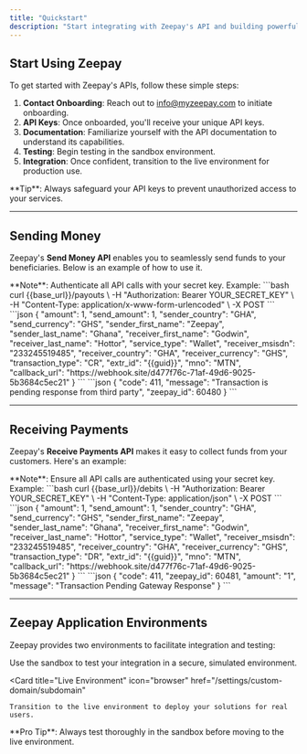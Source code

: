 ```yaml
---
title: "Quickstart"
description: "Start integrating with Zeepay's API and building powerful solutions effortlessly."
---
```


## Start Using Zeepay

To get started with Zeepay's APIs, follow these simple steps:

1. **Contact Onboarding**: Reach out to [info@myzeepay.com](mailto:info@myzeepay.com) to initiate onboarding.
2. **API Keys**: Once onboarded, you'll receive your unique API keys.
3. **Documentation**: Familiarize yourself with the API documentation to understand its capabilities.
4. **Testing**: Begin testing in the sandbox environment.
5. **Integration**: Once confident, transition to the live environment for production use.

<Tip>
  **Tip**: Always safeguard your API keys to prevent unauthorized access to your
  services.
</Tip>

---

## Sending Money

Zeepay's **Send Money API** enables you to seamlessly send funds to your beneficiaries. Below is an example of how to use it.

<AccordionGroup>
  <Accordion icon="rectangle-terminal" title="Sample Request Body">
    <Info>
    **Note**: Authenticate all API calls with your secret key.  
    Example:  
    ```bash
    curl {{base_url}}/payouts \
    -H "Authorization: Bearer YOUR_SECRET_KEY" \
    -H "Content-Type: application/x-www-form-urlencoded" \
    -X POST
    ```
    </Info>
    ```json
    {
      "amount": 1,
      "send_amount": 1,
      "sender_country": "GHA",
      "send_currency": "GHS",
      "sender_first_name": "Zeepay",
      "sender_last_name": "Ghana",
      "receiver_first_name": "Godwin",
      "receiver_last_name": "Hottor",
      "service_type": "Wallet",
      "receiver_msisdn": "233245519485",
      "receiver_country": "GHA",
      "receiver_currency": "GHS",
      "transaction_type": "CR",
      "extr_id": "{{guid}}",
      "mno": "MTN",
      "callback_url": "https://webhook.site/d477f76c-71af-49d6-9025-5b3684c5ec21"
    }
    ```
  </Accordion>

  <Accordion icon="rectangle-terminal" title="Sample Response Body">
    ```json
    {
      "code": 411,
      "message": "Transaction is pending response from third party",
      "zeepay_id": 60480
    }
    ```
  </Accordion>
</AccordionGroup>

---

## Receiving Payments

Zeepay's **Receive Payments API** makes it easy to collect funds from your customers. Here's an example:

<AccordionGroup>
  <Accordion icon="rectangle-terminal" title="Sample Request Body">
    <Info>
    **Note**: Ensure all API calls are authenticated using your secret key.  
    Example:  
    ```bash
    curl {{base_url}}/debits \
    -H "Authorization: Bearer YOUR_SECRET_KEY" \
    -H "Content-Type: application/json" \
    -X POST
    ```
    </Info>
    ```json
    {
      "amount": 1,
      "send_amount": 1,
      "sender_country": "GHA",
      "send_currency": "GHS",
      "sender_first_name": "Zeepay",
      "sender_last_name": "Ghana",
      "receiver_first_name": "Godwin",
      "receiver_last_name": "Hottor",
      "service_type": "Wallet",
      "receiver_msisdn": "233245519485",
      "receiver_country": "GHA",
      "receiver_currency": "GHS",
      "transaction_type": "DR",
      "extr_id": "{{guid}}",
      "mno": "MTN",
      "callback_url": "https://webhook.site/d477f76c-71af-49d6-9025-5b3684c5ec21"
    }
    ```
  </Accordion>

  <Accordion icon="rectangle-terminal" title="Sample Response Body">
    ```json
    {
      "code": 411,
      "zeepay_id": 60481,
      "amount": "1",
      "message": "Transaction Pending Gateway Response"
    }
    ```
  </Accordion>
</AccordionGroup>

---

## Zeepay Application Environments

Zeepay provides two environments to facilitate integration and testing:

<CardGroup>
  <Card
    title="Test Environment"
    icon="square-code"
    href="api-reference/introduction"
  >
    Use the sandbox to test your integration in a secure, simulated environment.
  </Card>

  <Card
    title="Live Environment"
    icon="browser"
    href="/settings/custom-domain/subdomain"
  >
    Transition to the live environment to deploy your solutions for real users.
  </Card>
</CardGroup>

<Tip>
  **Pro Tip**: Always test thoroughly in the sandbox before moving to the live
  environment.
</Tip>

